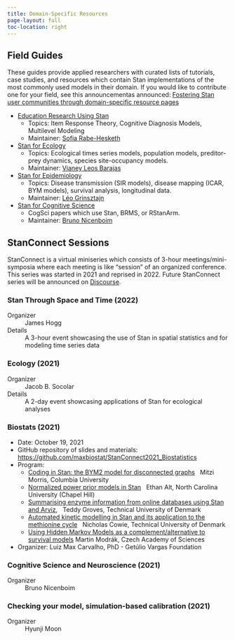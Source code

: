 ```yaml
---
title: Domain-Specific Resources
page-layout: full
toc-location: right
---
```


## Field Guides

These guides provide applied researchers with 
curated lists of tutorials, case studies, and resources
which contain Stan implementations of the most commonly used models in their domain.
If you would like to contribute one for your field,
see this announcementas announced:  [Fostering Stan user communities through domain-specific resource pages ](https://discourse.mc-stan.org/t/fostering-stan-user-communities-through-domain-specific-resource-pages/11544)


* [Education Research Using Stan](https://education-stan.github.io)
    + Topics:  Item Response Theory, Cognitive Diagnosis Models, Multilevel Modeling
    + Maintainer: [Sofia Rabe-Hesketh](https://bse.berkeley.edu/sophia-rabe-hesketh)

* [Stan for Ecology](https://stanecology.github.io/)
    + Topics:  Ecological times series models, population models, preditor-prey dynamics, species site-occupancy models.
    + Maintainer: [Vianey Leos Barajas](https://www.statistics.utoronto.ca/people/directories/all-faculty/vianey-leos-barajas)

* [Stan for Epidemiology](https://epidemiology-stan.github.io/)
    + Topics:  Disease transmission (SIR models), disease mapping (ICAR, BYM models), survival analysis, longitudinal data.
    + Maintainer: [Léo Grinsztajn](leo.grinsztajn@inria.fr)

  
* [Stan for Cognitive Science](https://cognitive-science-stan.github.io/)
    + CogSci papers which use Stan, BRMS, or RStanArm.
    + Maintainer: [Bruno Nicenboim](https://www.tilburguniversity.edu/staff/b-nicenboim)



## StanConnect Sessions

StanConnect is a virtual miniseries which consists of 3-hour meetings/mini-symposia
where each meeting is like "session" of an organized conference.
This series was started in 2021 and reprised in 2022.
Future StanConnect series will be announced on [Discourse](https://discourse.mc-stan.org/tag/stanconnect).


### Stan Through Space and Time (2022)

Organizer
: James Hogg

Details
: A 3-hour event showcasing the use of Stan in spatial statistics and for modeling time series data 

### Ecology (2021)

Organizer
: Jacob B. Socolar

Details
: A 2-day event showcasing applications of Stan for ecological analyses

### Biostats (2021)

* Date: October 19, 2021
* GitHub repository of slides and materials: [https://github.com/maxbiostat/StanConnect2021_Biostatistics](https://github.com/maxbiostat/StanConnect2021_Biostatistics)
* Program: 
  + [Coding in Stan: the BYM2 model for disconnected graphs](https://github.com/maxbiostat/StanConnect2021_Biostatistics/tree/main/talk_1) &nbsp; Mitzi Morris, Columbia University
  + [Normalized power prior models in Stan](https://github.com/maxbiostat/StanConnect2021_Biostatistics/blob/main/talk_2/ethan.md) &nbsp; Ethan Alt, North Carolina University (Chapel Hill)
  + [Summarising enzyme information from online databases using Stan and Arviz](https://github.com/maxbiostat/StanConnect2021_Biostatistics/blob/main/talk_3/slides.pdf), &nbsp; Teddy Groves, Technical University of Denmark
  + [Automated kinetic modelling in Stan and its application to the methionine cycle](https://github.com/maxbiostat/StanConnect2021_Biostatistics/tree/main/talk_4) &nbsp; Nicholas Cowie, Technical University of Denmark
  + [Using Hidden Markov Models as a complement/alternative to survival models](https://github.com/maxbiostat/StanConnect2021_Biostatistics/tree/main/talk_5) Martin Modrák, Czech Academy of Sciences
* Organizer:  Luiz Max Carvalho, PhD - Getúlio Vargas Foundation


### Cognitive Science and Neuroscience (2021)

Organizer
: Bruno Nicenboim

### Checking your model, simulation-based calibration (2021)

Organizer
: Hyunji Moon


